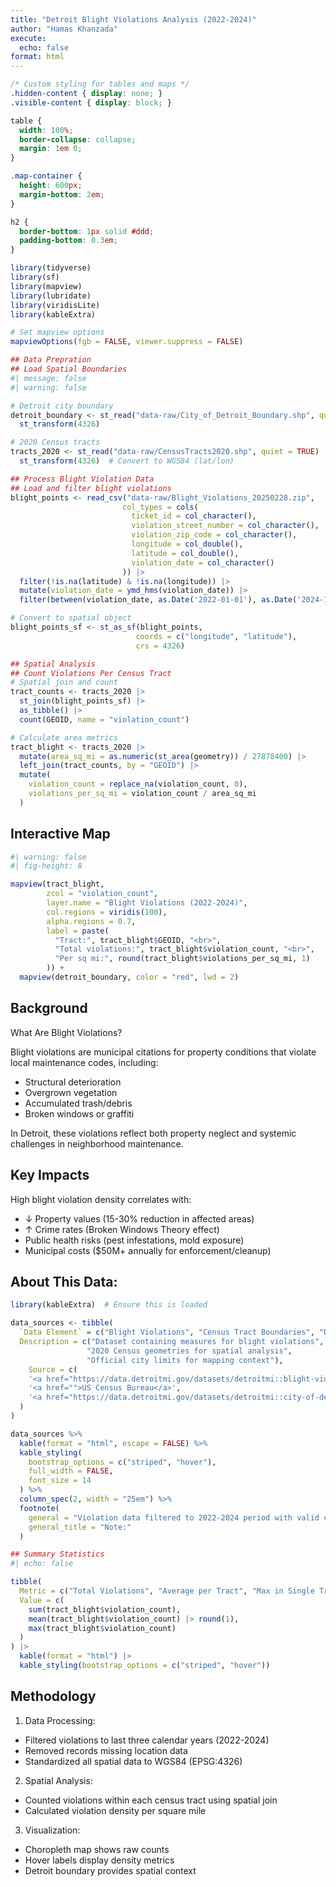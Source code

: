 ```yaml
---
title: "Detroit Blight Violations Analysis (2022-2024)"
author: "Hamas Khanzada"
execute:
  echo: false
format: html
---
```


```css
/* Custom styling for tables and maps */
.hidden-content { display: none; }
.visible-content { display: block; }

table {
  width: 100%;
  border-collapse: collapse;
  margin: 1em 0;
}

.map-container {
  height: 600px;
  margin-bottom: 2em;
}

h2 {
  border-bottom: 1px solid #ddd;
  padding-bottom: 0.3em;
}
```

```r
library(tidyverse)
library(sf)
library(mapview)
library(lubridate)
library(viridisLite)
library(kableExtra)

# Set mapview options
mapviewOptions(fgb = FALSE, viewer.suppress = FALSE)
```

```r
## Data Prepration
## Load Spatial Boundaries
#| message: false
#| warning: false

# Detroit city boundary
detroit_boundary <- st_read("data-raw/City_of_Detroit_Boundary.shp", quiet = TRUE) |>
  st_transform(4326)

# 2020 Census tracts
tracts_2020 <- st_read("data-raw/CensusTracts2020.shp", quiet = TRUE) |>
  st_transform(4326)  # Convert to WGS84 (lat/lon)

## Process Blight Violation Data
## Load and filter blight violations
blight_points <- read_csv("data-raw/Blight_Violations_20250228.zip",
                         col_types = cols(
                           ticket_id = col_character(),
                           violation_street_number = col_character(),
                           violation_zip_code = col_character(),
                           longitude = col_double(),
                           latitude = col_double(),
                           violation_date = col_character()
                         )) |>
  filter(!is.na(latitude) & !is.na(longitude)) |>
  mutate(violation_date = ymd_hms(violation_date)) |>
  filter(between(violation_date, as.Date('2022-01-01'), as.Date('2024-12-31')))

# Convert to spatial object
blight_points_sf <- st_as_sf(blight_points, 
                            coords = c("longitude", "latitude"),
                            crs = 4326)

## Spatial Analysis
## Count Violations Per Census Tract
# Spatial join and count
tract_counts <- tracts_2020 |>
  st_join(blight_points_sf) |>
  as_tibble() |>
  count(GEOID, name = "violation_count")

# Calculate area metrics
tract_blight <- tracts_2020 |>
  mutate(area_sq_mi = as.numeric(st_area(geometry)) / 27878400) |>
  left_join(tract_counts, by = "GEOID") |>
  mutate(
    violation_count = replace_na(violation_count, 0),
    violations_per_sq_mi = violation_count / area_sq_mi
  )
```
## Interactive Map
```r
#| warning: false
#| fig-height: 8

mapview(tract_blight, 
        zcol = "violation_count",
        layer.name = "Blight Violations (2022-2024)",
        col.regions = viridis(100),
        alpha.regions = 0.7,
        label = paste(
          "Tract:", tract_blight$GEOID, "<br>",
          "Total violations:", tract_blight$violation_count, "<br>",
          "Per sq mi:", round(tract_blight$violations_per_sq_mi, 1)
        )) +
  mapview(detroit_boundary, color = "red", lwd = 2)
```

## Background

What Are Blight Violations?

Blight violations are municipal citations for property conditions that violate local maintenance codes, including:

- Structural deterioration
- Overgrown vegetation
- Accumulated trash/debris
- Broken windows or graffiti

In Detroit, these violations reflect both property neglect and systemic challenges in neighborhood maintenance.

## Key Impacts

High blight violation density correlates with:

- ↓ Property values (15-30% reduction in affected areas)
- ↑ Crime rates (Broken Windows Theory effect)
- Public health risks (pest infestations, mold exposure)
- Municipal costs ($50M+ annually for enforcement/cleanup)

## About This Data:

```r
library(kableExtra)  # Ensure this is loaded

data_sources <- tibble(
  `Data Element` = c("Blight Violations", "Census Tract Boundaries", "Detroit Boundary"),
  Description = c("Dataset containing measures for blight violations",
                 "2020 Census geometries for spatial analysis",
                 "Official city limits for mapping context"),
    Source = c(
    '<a href="https://data.detroitmi.gov/datasets/detroitmi::blight-violations/about">Blight Violations Dataset</a>',
    '<a href="">US Census Bureau</a>', 
    '<a href="https://data.detroitmi.gov/datasets/detroitmi::city-of-detroit-boundary/about">Detroit Boundary Dataset</a>'
  )
)

data_sources %>%
  kable(format = "html", escape = FALSE) %>%
  kable_styling(
    bootstrap_options = c("striped", "hover"),
    full_width = FALSE,
    font_size = 14
  ) %>%
  column_spec(2, width = "25em") %>%
  footnote(
    general = "Violation data filtered to 2022-2024 period with valid coordinates",
    general_title = "Note:"
  )
```

```r
## Summary Statistics
#| echo: false

tibble(
  Metric = c("Total Violations", "Average per Tract", "Max in Single Tract"),
  Value = c(
    sum(tract_blight$violation_count),
    mean(tract_blight$violation_count) |> round(1),
    max(tract_blight$violation_count)
  )
) |>
  kable(format = "html") |>
  kable_styling(bootstrap_options = c("striped", "hover"))
```
## Methodology

1. Data Processing:
- Filtered violations to last three calendar years (2022-2024)
- Removed records missing location data
- Standardized all spatial data to WGS84 (EPSG:4326)

2. Spatial Analysis:
- Counted violations within each census tract using spatial join
- Calculated violation density per square mile

3. Visualization:
- Choropleth map shows raw counts
- Hover labels display density metrics
- Detroit boundary provides spatial context